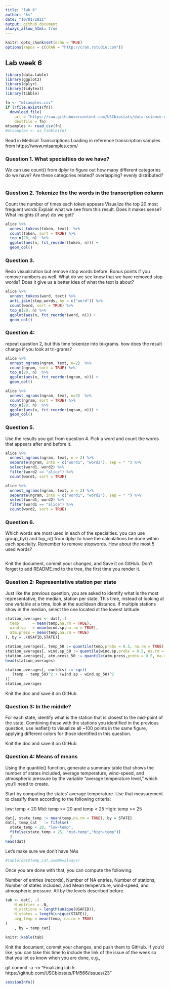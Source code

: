 ```yaml
---
title: "lab 6"
author: "ks"
date: "10/01/2021"
output: github_document
always_allow_html: true
---
```


```r
knitr::opts_chunk$set(echo = TRUE)
options(repos = c(CRAN = "http://cran.rstudio.com"))
```

## Lab week 6 

```r
library(data.table)
library(ggplot2)
library(dplyr)
library(tidytext)
library(tibble)
```


```r
fn <- "mtsamples.csv"
if (!file.exists(fn))
  download.file(
    url = "https://raw.githubusercontent.com/USCbiostats/data-science-data/master/00_mtsamples/mtsamples.csv",
    destfile = fn)
mtsamples <- read_csv(fn)
#mtsamples <- as_tibble(fn)
```

Read in Medical Transcriptions
Loading in reference transcription samples from https://www.mtsamples.com/



### Question 1. What specialties do we have?

We can use count() from dplyr to figure out how many different categories do we have? Are these categories related? overlapping? evenly distributed?

```r

```

### Question 2. Tokenize the the words in the transcription column
Count the number of times each token appears
Visualize the top 20 most frequent words
Explain what we see from this result. Does it makes sense? What insights (if any) do we get?

```r
alice %>%
  unnest_tokens(token, text)  %>%
  count(token, sort = TRUE) %>%
  top_n(20, n)  %>%
  ggplot(aes(n, fct_reorder(token, n))) +
  geom_col()
```

### Question 3. 

Redo visualization but remove stop words before.
Bonus points if you remove numbers as well.
What do we see know that we have removed stop words? Does it give us a better idea of what the text is about?

```r
alice %>%
  unnest_tokens(word, text) %>%
  anti_join(stop_words, by = c("word")) %>%
  count(word, sort = TRUE) %>%
  top_n(20, n) %>%
  ggplot(aes(n, fct_reorder(word, n))) +
  geom_col()
```

### Question 4: 

repeat question 2, but this time tokenize into bi-grams. how does the result change if you look at tri-grams?

```r
alice %>%
  unnest_ngrams(ngram, text, n=2)  %>%
  count(ngram, sort = TRUE) %>%
  top_n(20, n)  %>%
  ggplot(aes(n, fct_reorder(ngram, n))) +
  geom_col()
```

```r
alice %>%
  unnest_ngrams(ngram, text, n=3)  %>%
  count(ngram, sort = TRUE) %>%
  top_n(20, n)  %>%
  ggplot(aes(n, fct_reorder(ngram, n))) +
  geom_col()
```

### Question 5.
Use the results you got from question 4. Pick a word and count the words that appears after and before it.

```r
alice %>%
  unnest_ngrams(ngram, text, n = 2) %>%
  separate(ngram, into = c("word1", "word2"), sep = " ") %>%
  select(word1, word2) %>%
  filter(word2 == "alice") %>%
  count(word1, sort = TRUE)
```

```r
alice %>%
  unnest_ngrams(ngram, text, n = 2) %>%
  separate(ngram, into = c("word1", "word2"), sep = " ") %>%
  select(word1, word2) %>%
  filter(word1 == "alice") %>%
  count(word2, sort = TRUE)
```

### Question 6.
Which words are most used in each of the specialties. you can use group_by() and top_n() from dplyr to have the calculations be done within each specialty. Remember to remove stopwords. How about the most 5 used words?

```r

```


Knit the document, commit your changes, and Save it on GitHub. Don’t forget to add README.md to the tree, the first time you render it.

### Question 2: Representative station per state

Just like the previous question, you are asked to identify what is the most representative, the median, station per state. This time, instead of looking at one variable at a time, look at the euclidean distance. If multiple stations show in the median, select the one located at the lowest latitude.

```r
station_averages <- dat[,.(
  temp      = mean(temp,na.rm = TRUE),
  wind.sp   = mean(wind.sp,na.rm = TRUE),
  atm.press = mean(temp,na.rm = TRUE)
), by = .(USAFID,STATE)]
```

```r
station_averages[, temp_50 := quantile(temp,probs = 0.5, na.rm = TRUE), by = STATE]
station_averages[, wind.sp_50 := quantile(wind.sp,probs = 0.5, na.rm = TRUE), by = STATE]  
station_averages[, atm.press_50 := quantile(atm.press,probs = 0.5, na.rm = TRUE), by = STATE]
head(station_averages)
```

```r
station_averages[, eucldist := sqrt(
   (temp - temp_50)^2 + (wind.sp - wind.sp_50)^2
)]
station_averages

```


Knit the doc and save it on GitHub.

### Question 3: In the middle?

For each state, identify what is the station that is closest to the mid-point of the state. Combining these with the stations you identified in the previous question, use leaflet() to visualize all ~100 points in the same figure, applying different colors for those identified in this question.

Knit the doc and save it on GitHub.

### Question 4: Means of means

Using the quantile() function, generate a summary table that shows the number of states included, average temperature, wind-speed, and atmospheric pressure by the variable “average temperature level,” which you’ll need to create.

Start by computing the states’ average temperature. Use that measurement to classify them according to the following criteria:

low: temp < 20
Mid: temp >= 20 and temp < 25
High: temp >= 25

```r
dat[, state_temp := mean(temp,na.rm = TRUE), by = STATE]
dat[, temp_cat   := fifelse(
  state_temp < 20, "low-temp",
  fifelse(state_temp < 25, "mid-temp","high-temp"))
  ]
head(dat)
```
Let's make sure we don't have NAs
```r
#table(dat$temp_cat,useNA=always)
```

Once you are done with that, you can compute the following:

Number of entries (records),
Number of NA entries,
Number of stations,
Number of states included, and
Mean temperature, wind-speed, and atmospheric pressure.
All by the levels described before.

```r
tab <- dat[, .(
    N_entries = .N,
    N_stations = length(unique(USAFID)),
    N_states = length(unique(STATE)),
    avg_temp = mean(temp, na.rm = TRUE)
)
    , by = temp_cat]

knitr::kable(tab)
```



Knit the document, commit your changes, and push them to GitHub. If you’d like, you can take this time to include the link of the issue of the week so that you let us know when you are done, e.g.,

git commit -a -m "Finalizing lab 5 https://github.com/USCbiostats/PM566/issues/23"


```r
sessionInfo()
```

